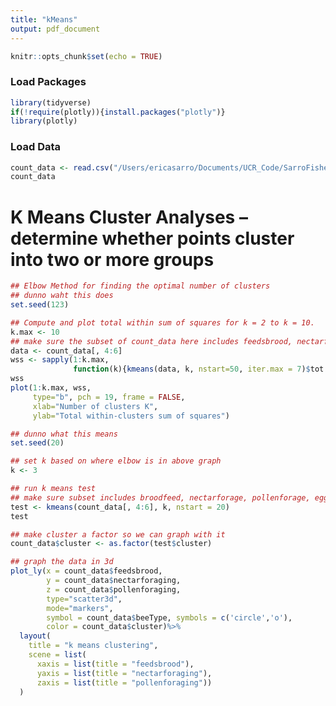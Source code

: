 ```yaml
---
title: "kMeans"
output: pdf_document
---
```


```r
knitr::opts_chunk$set(echo = TRUE)
```

### Load Packages
```r
library(tidyverse)
if(!require(plotly)){install.packages("plotly")}
library(plotly)
```
### Load Data
```r
count_data <- read.csv("/Users/ericasarro/Documents/UCR_Code/SarroFisher/Manuscript_analyses/count_data.csv")
count_data

```



# K Means Cluster Analyses -- determine whether points cluster into two or more groups
```r
## Elbow Method for finding the optimal number of clusters
## dunno waht this does
set.seed(123)

## Compute and plot total within sum of squares for k = 2 to k = 10.
k.max <- 10
## make sure the subset of count_data here includes feedsbrood, nectarforage, pollenforage, egglay
data <- count_data[, 4:6]
wss <- sapply(1:k.max, 
              function(k){kmeans(data, k, nstart=50, iter.max = 7)$tot.withinss})
wss
plot(1:k.max, wss,
     type="b", pch = 19, frame = FALSE, 
     xlab="Number of clusters K",
     ylab="Total within-clusters sum of squares")
```

```r
## dunno what this means
set.seed(20)

## set k based on where elbow is in above graph
k <- 3

## run k means test
## make sure subset includes broodfeed, nectarforage, pollenforage, egglay
test <- kmeans(count_data[, 4:6], k, nstart = 20)
test
```

```r
## make cluster a factor so we can graph with it
count_data$cluster <- as.factor(test$cluster)

## graph the data in 3d
plot_ly(x = count_data$feedsbrood, 
        y = count_data$nectarforaging, 
        z = count_data$pollenforaging, 
        type="scatter3d", 
        mode="markers",
        symbol = count_data$beeType, symbols = c('circle','o'),
        color = count_data$cluster)%>%
  layout(
    title = "k means clustering",
    scene = list(
      xaxis = list(title = "feedsbrood"),
      yaxis = list(title = "nectarforaging"),
      zaxis = list(title = "pollenforaging"))
  )
```
                     